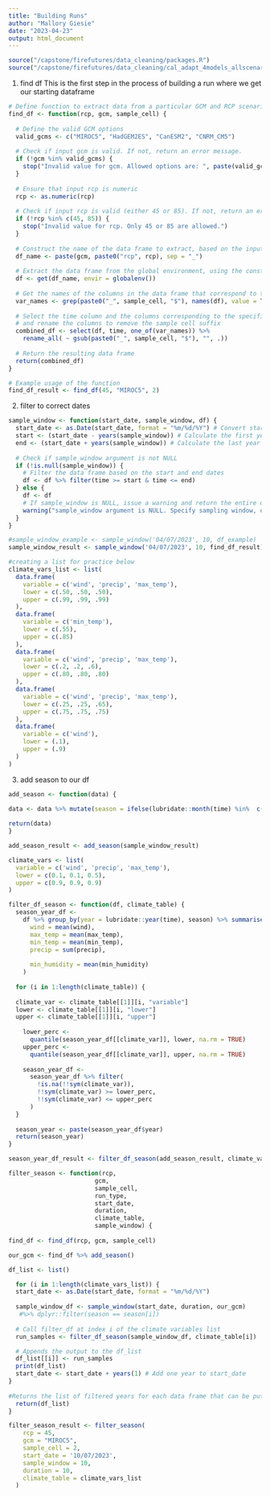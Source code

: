 ```yaml
---
title: "Building Runs"
author: "Mallory Giesie"
date: "2023-04-23"
output: html_document
---
```


```r
source("/capstone/firefutures/data_cleaning/packages.R")
source("/capstone/firefutures/data_cleaning/cal_adapt_4models_allscenarios.R")
```

1. find df
This is the first step in the process of building a run where we get our starting dataframe
```r
# Define function to extract data from a particular GCM and RCP scenario for a specific sample cell
find_df <- function(rcp, gcm, sample_cell) {
  
  # Define the valid GCM options
  valid_gcms <- c("MIROC5", "HadGEM2ES", "CanESM2", "CNRM_CM5")
  
  # Check if input gcm is valid. If not, return an error message.
  if (!gcm %in% valid_gcms) {
    stop("Invalid value for gcm. Allowed options are: ", paste(valid_gcms, collapse = ", "))
  }
  
  # Ensure that input rcp is numeric
  rcp <- as.numeric(rcp)
  
  # Check if input rcp is valid (either 45 or 85). If not, return an error message.
  if (!rcp %in% c(45, 85)) {
    stop("Invalid value for rcp. Only 45 or 85 are allowed.")
  }
  
  # Construct the name of the data frame to extract, based on the input GCM and RCP values
  df_name <- paste(gcm, paste0("rcp", rcp), sep = "_")
  
  # Extract the data frame from the global environment, using the constructed name
  df <- get(df_name, envir = globalenv())
  
  # Get the names of the columns in the data frame that correspond to the specified sample cell
  var_names <- grep(paste0("_", sample_cell, "$"), names(df), value = TRUE)
  
  # Select the time column and the columns corresponding to the specified sample cell,
  # and rename the columns to remove the sample cell suffix
  combined_df <- select(df, time, one_of(var_names)) %>%
    rename_all( ~ gsub(paste0("_", sample_cell, "$"), "", .))
  
  # Return the resulting data frame
  return(combined_df)
}

# Example usage of the function
find_df_result <- find_df(45, "MIROC5", 2) 
```

2. filter to correct dates
```r
sample_window <- function(start_date, sample_window, df) {
  start_date <- as.Date(start_date, format = "%m/%d/%Y") # Convert start_date to date format
  start <- (start_date - years(sample_window)) # Calculate the first year in the sampling window
  end <- (start_date + years(sample_window)) # Calculate the last year in the sampling window
  
  # Check if sample_window argument is not NULL
  if (!is.null(sample_window)) {
    # Filter the data frame based on the start and end dates
    df <- df %>% filter(time >= start & time <= end)
  } else {
    df <- df
    # If sample_window is NULL, issue a warning and return the entire data frame
    warning("sample_window argument is NULL. Specify sampling window, or else we'll pull from 1950-2100.")
  }
}

#sample_window_example <- sample_window('04/07/2023', 10, df_example)
sample_window_result <- sample_window('04/07/2023', 10, find_df_result)
```

```r
#creating a list for practice below
climate_vars_list <- list(
  data.frame(
    variable = c('wind', 'precip', 'max_temp'),
    lower = c(.50, .50, .50),
    upper = c(.99, .99, .99)
  ),
  data.frame(
    variable = c('min_temp'),
    lower = c(.55),
    upper = c(.85)
  ),
  data.frame(
    variable = c('wind', 'precip', 'max_temp'),
    lower = c(.2, .2, .6),
    upper = c(.80, .80, .80)
  ),
  data.frame(
    variable = c('wind', 'precip', 'max_temp'),
    lower = c(.25, .25, .65),
    upper = c(.75, .75, .75)
  ),
  data.frame(
    variable = c('wind'),
    lower = (.1),
    upper = (.9)
  )
)
```

3. add season to our df 
```r
add_season <- function(data) {

data <- data %>% mutate(season = ifelse(lubridate::month(time) %in%  c(11, 12, 1, 2, 3, 4), "wet", "dry"))
  
return(data)
}

add_season_result <- add_season(sample_window_result)
```

```r
climate_vars <- list(
  variable = c('wind', 'precip', 'max_temp'),
  lower = c(0.1, 0.1, 0.5),
  upper = c(0.9, 0.9, 0.9)
)
```

```r
filter_df_season <- function(df, climate_table) {
  season_year_df <-
    df %>% group_by(year = lubridate::year(time), season) %>% summarise(
      wind = mean(wind),
      max_temp = mean(max_temp),
      min_temp = mean(min_temp),
      precip = sum(precip),
      
      min_humidity = mean(min_humidity)
    )
  
  for (i in 1:length(climate_table)) {
  
  climate_var <- climate_table[[1]][i, "variable"]
  lower <- climate_table[[1]][i, "lower"] 
  upper <- climate_table[[1]][i, "upper"]
    
    lower_perc <-
      quantile(season_year_df[[climate_var]], lower, na.rm = TRUE)
    upper_perc <-
      quantile(season_year_df[[climate_var]], upper, na.rm = TRUE)
    
    season_year_df <-
      season_year_df %>% filter(
        !is.na(!!sym(climate_var)),
        !!sym(climate_var) >= lower_perc,
        !!sym(climate_var) <= upper_perc
      )
  }
  
  season_year <- paste(season_year_df$year)
  return(season_year)
}

season_year_df_result <- filter_df_season(add_season_result, climate_vars_list[1])
```

```r
filter_season <- function(rcp,
                        gcm,
                        sample_cell,
                        run_type,
                        start_date,
                        duration,
                        climate_table,
                        sample_window) {
  
find_df <- find_df(rcp, gcm, sample_cell)

our_gcm <- find_df %>% add_season()

df_list <- list()

  for (i in 1:length(climate_vars_list)) {
  start_date <- as.Date(start_date, format = "%m/%d/%Y")
    
  sample_window_df <- sample_window(start_date, duration, our_gcm)
   #%>% dplyr::filter(season == season[i])
  
  # Call filter_df at index i of the climate variables list
  run_samples <- filter_df_season(sample_window_df, climate_table[i])

  # Appends the output to the df_list
  df_list[[i]] <- run_samples
  print(df_list)
  start_date <- start_date + years(1) # Add one year to start_date
}
  
#Returns the list of filtered years for each data frame that can be put into the stitches function
  return(df_list)
}

filter_season_result <- filter_season(
    rcp = 45,
    gcm = "MIROC5",
    sample_cell = 2,
    start_date = '10/07/2023',
    sample_window = 10,
    duration = 10,
    climate_table = climate_vars_list
  ) 
```

